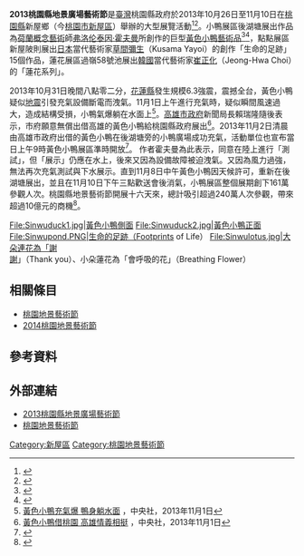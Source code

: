 '''2013桃園縣地景廣場藝術節'''是[[臺灣|臺灣]]桃園縣政府於2013年10月26日至11月10日在[[桃園縣|桃園縣]]新屋鄉（今[[桃園市|桃園市]][[新屋區|新屋區]]）舉辦的大型展覽活動<ref>{{Cite web |url=http://news.sina.com.tw/article/20131026/10958277.html |title=2013桃園縣地景廣場藝術節　10/26~11/10到新屋賞藝術 |accessdate=2013-10-30 |archive-date=2013-11-01 |archive-url=https://web.archive.org/web/20131101042620/http://news.sina.com.tw/article/20131026/10958277.html |dead-url=no }}</ref><ref>{{Cite web |url=http://life.chinatimes.com/LifeContent/1413/20131029001311.html |title=桃園縣地景廣場藝術節活動 已超75萬人次 |accessdate=2013-10-30 |archive-date=2013-10-31 |archive-url=https://web.archive.org/web/20131031211803/http://life.chinatimes.com/LifeContent/1413/20131029001311.html |dead-url=no }}</ref>。小鴨展區後湖塘展出作品為[[荷蘭|荷蘭]][[概念藝術|概念藝術]]師[[弗洛伦泰因·霍夫曼|弗洛伦泰因·霍夫曼]]所創作的巨型[[黃色小鴨|黃色小鴨]][[藝術品|藝術品]]<ref>{{Cite web |url=http://www.nownews.com/n/2013/10/25/1001276 |title=黃色小鴨游啊游，游到正宗小鴨長的家～農村陂塘囉！ |accessdate=2013-10-30 |archive-date=2014-02-28 |archive-url=https://web.archive.org/web/20140228222650/http://www.nownews.com/n/2013/10/25/1001276 |dead-url=no }}</ref><ref>{{Cite web |url=http://www.chinatimes.com/realtimenews/%E5%9C%96%E8%BC%AF%EF%BC%9A%E9%BB%83%E8%89%B2%E5%B0%8F%E9%B4%A8%E9%81%8A%E6%A1%83%E5%9C%92-%E5%8E%9F%E5%89%B5%E4%BA%BA%E9%9C%8D%E5%A4%AB%E6%9B%BC%E6%8F%AD%E5%BA%8F%E5%B9%95-20131025004024-260416 |title=圖輯：黃色小鴨遊桃園 原創人霍夫曼揭序幕 |accessdate=2013-10-30 |archive-date=2013-10-31 |archive-url=https://web.archive.org/web/20131031054016/http://www.chinatimes.com/realtimenews/%E5%9C%96%E8%BC%AF%EF%BC%9A%E9%BB%83%E8%89%B2%E5%B0%8F%E9%B4%A8%E9%81%8A%E6%A1%83%E5%9C%92-%E5%8E%9F%E5%89%B5%E4%BA%BA%E9%9C%8D%E5%A4%AB%E6%9B%BC%E6%8F%AD%E5%BA%8F%E5%B9%95-20131025004024-260416 |dead-url=no }}</ref>，點點展區新屋陂則展出[[日本|日本]]當代藝術家[[草間彌生|草間彌生]]（Kusama Yayoi）的創作「生命的足跡」15個作品，蓮花展區過嶺58號池展出[[韓國|韓國]]當代藝術家[[崔正化|崔正化]]（Jeong-Hwa Choi）的「蓮花系列」。

2013年10月31日晚間八點零二分，[[花蓮縣|花蓮縣]]發生規模6.3強震，震撼全台，黃色小鴨疑似[[地震|地震]]引發充氣設備斷電而洩氣。11月1日上午進行充氣時，疑似瞬間風速過大，造成結構受損，小鴨氣爆躺在水面上<ref>[http://www.cna.com.tw/news/firstnews/201311010010-1.aspx 黃色小鴨充氣爆 鴨身躺水面] {{Wayback|url=http://www.cna.com.tw/news/firstnews/201311010010-1.aspx |date=20160306021257 }}，中央社，2013年11月1日</ref>。[[高雄市政府|高雄市政府]]新聞局長賴瑞隆隨後表示，市府願意無償出借高雄的黃色小鴨給桃園縣政府展出<ref>[http://www.cna.com.tw/news/firstnews/201311010020-1.aspx 黃色小鴨借桃園 高雄情義相挺] {{Wayback|url=http://www.cna.com.tw/news/firstnews/201311010020-1.aspx |date=20160304124619 }}，中央社，2013年11月1日</ref>。2013年11月2日清晨由高雄市政府出借的黃色小鴨在後湖塘旁的小鴨廣場成功充氣，活動單位也宣布當日上午9時黃色小鴨展區準時開放<ref>{{Cite web |url=http://www.appledaily.com.tw/realtimenews/article/life/20131102/285471/%E6%A1%83%E5%9C%92%E9%BB%83%E8%89%B2%E5%B0%8F%E9%B4%A8%E5%85%85%E6%B0%A3%E6%88%90%E5%8A%9F%E3%80%80%E4%BB%8A%E4%B8%8A%E5%8D%88%EF%BC%99%E6%99%82%E6%BA%96%E6%99%82%E9%96%8B%E6%94%B6 |title=桃園黃色小鴨充氣成功　今上午９時準時開收 |accessdate=2013-11-02 |archive-date=2013-11-05 |archive-url=https://web.archive.org/web/20131105173347/http://www.appledaily.com.tw/realtimenews/article/life/20131102/285471/%E6%A1%83%E5%9C%92%E9%BB%83%E8%89%B2%E5%B0%8F%E9%B4%A8%E5%85%85%E6%B0%A3%E6%88%90%E5%8A%9F%E3%80%80%E4%BB%8A%E4%B8%8A%E5%8D%88%EF%BC%99%E6%99%82%E6%BA%96%E6%99%82%E9%96%8B%E6%94%B6 |dead-url=no }}</ref>。
作者霍夫曼為此表示，同意在陸上進行「測試」，但「展示」仍應在水上，後來又因為設備故障被迫洩氣。又因為風力過強，無法再次充氣測試與下水展示。直到11月8日中午黃色小鴨因天候許可，重新在後湖塘展出，並且在11月10日下午三點歡送會後消氣，小鴨展區整個展期創下161萬參觀人次。桃園縣地景藝術節開展十六天來，總計吸引超過240萬人次參觀，帶來超過10億元的商機<ref>{{Cite web |url=http://www.libertytimes.com.tw/2013/new/nov/11/today-life6.htm?Slots=Life |title=黃色小鴨告別桃園 下站基隆 |accessdate=2013-11-11 |archive-date=2013-11-11 |archive-url=https://web.archive.org/web/20131111010936/http://www.libertytimes.com.tw/2013/new/nov/11/today-life6.htm?Slots=Life |dead-url=no }}</ref>。
<gallery>
File:Sinwuduck1.jpg|黃色小鴨側面
File:Sinwuduck2.jpg|黃色小鴨正面
File:Sinwupond.PNG|生命的足跡（Footprints of Life）
File:Sinwulotus.jpg|大朵連花為「謝謝」（Thank you）、小朵蓮花為「會呼吸的花」（Breathing Flower）
</gallery>

==相關條目==
*[[桃園地景藝術節|桃園地景藝術節]]
*[[2014桃園地景藝術節|2014桃園地景藝術節]]

==參考資料==
{{reflist}}

==外部連結==
*[http://www.tylf.org/#top 2013桃園縣地景廣場藝術節]{{Wayback|url=http://www.tylf.org/#top |date=20201030020003 }}
*[https://www.facebook.com/TaoyuanLandArt 桃園地景藝術節]{{Wayback|url=https://www.facebook.com/TaoyuanLandArt |date=20160216015403 }}


[[Category:新屋區|Category:新屋區]]
[[Category:桃園地景藝術節|Category:桃園地景藝術節]]